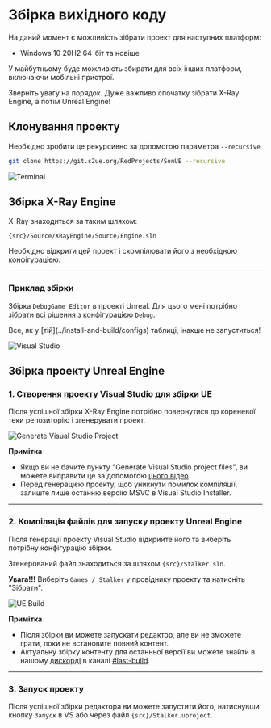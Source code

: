 
# Збірка вихідного коду
На даний момент є можливість зібрати проект для наступних платформ:
- Windows 10 20H2 64-біт та новіше

У майбутньому буде можливість збирати для всіх інших платформ, включаючи мобільні пристрої.

<Callout type="info" emoji="ℹ️">
  Зверніть увагу на порядок. Дуже важливо спочатку зібрати X-Ray Engine, а потім Unreal Engine!
</Callout>

## Клонування проекту
Необхідно зробити це рекурсивно за допомогою параметра `--recursive`

```bash
git clone https://git.s2ue.org/RedProjects/SonUE --recursive
```

![Terminal](./build.ru/img/git-clone.png)

## Збірка X-Ray Engine
X-Ray знаходиться за таким шляхом:

```path
{src}/Source/XRayEngine/Source/Engine.sln
```

Необхідно відкрити цей проект і скомпілювати його з необхідною [конфігурацією](../install-and-build/configs).

---

### Приклад збірки
Збірка `DebugGame Editor` в проекті Unreal. Для цього мені потрібно зібрати всі рішення з конфігурацією `Debug`.

<Callout type="warning" emoji="⚠️">
  Все, як у [тій](../install-and-build/configs) таблиці, інакше не запуститься!
</Callout>

![Visual Studio](./build.ru/img/xray-build.png)

## Збірка проекту Unreal Engine

### 1. Створення проекту Visual Studio для збірки UE
Після успішної збірки X-Ray Engine потрібно повернутися до кореневої теки репозиторію і згенерувати проект.

![Generate Visual Studio Project](./build.ru/img/generate-vs-project.png)

**Примітка**
* Якщо ви не бачите пункту "Generate Visual Studio project files", ви можете виправити це за допомогою [цього відео](https://www.youtube.com/watch?v=MZu5EB2UfiA).
* Перед генерацією проекту, щоб уникнути помилок компіляції, залиште лише останню версію MSVC в Visual Studio Installer.

---

### 2. Компіляція файлів для запуску проекту Unreal Engine
Після генерації проекту Visual Studio відкрийте його та виберіть потрібну конфігурацію збірки.

Згенерований файл знаходиться за шляхом `{src}/Stalker.sln`.

**Увага!!!** Виберіть `Games / Stalker` у провіднику проекту та натисніть "Зібрати".

![UE Build](./build.ru/img/ue-build.png)

**Примітка**
* Після збірки ви можете запускати редактор, але ви не зможете грати, поки не встановите повний контент.
* Актуальну збірку контенту для останньої версії ви можете знайти в нашому [дискорді](https://discord.gg/red-projects-530968529311367178) в каналі [#last-build](https://discord.com/channels/530968529311367178/1085389969675268196).

---

### 3. Запуск проекту
Після успішної збірки редактора ви можете запустити його, натиснувши кнопку `Запуск` в VS або через файл `{src}/Stalker.uproject`.
